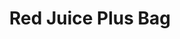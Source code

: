 ---
title: "Red Juice Plus Bag"
subtitle: ""
creator: ""
categories: ["clothes"]
featuredImage: "../src/assets/images/item/clothes/DSC02960.png"
views: ["../src/assets/images/item/clothes/DSC02960.png"]
nextItem: []
---